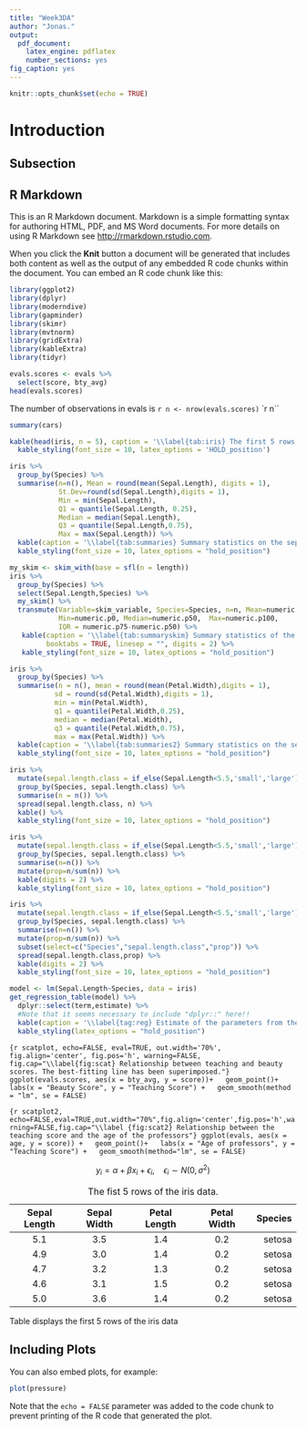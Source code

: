 ```yaml
---
title: "Week3DA"
author: "Jonas."
output: 
  pdf_document:
    latex_engine: pdflatex
    number_sections: yes
fig_caption: yes
---
```


```r
knitr::opts_chunk$set(echo = TRUE)
```
# Introduction {#sec:intro}
## Subsection{#sec:sub}

## R Markdown

This is an R Markdown document. Markdown is a simple formatting syntax for authoring HTML, PDF, and MS Word documents. For more details on using R Markdown see <http://rmarkdown.rstudio.com>.

When you click the **Knit** button a document will be generated that includes both content as well as the output of any embedded R code chunks within the document. You can embed an R code chunk like this:

```r
library(ggplot2)
library(dplyr)
library(moderndive)
library(gapminder)
library(skimr)
library(mvtnorm)
library(gridExtra)
library(kableExtra)
library(tidyr)
```


```r
evals.scores <- evals %>% 
  select(score, bty_avg)
head(evals.scores)
```

The number of observations in evals is `r n <- nrow(evals.scores)` `r n``

```r
summary(cars)
```

```r
kable(head(iris, n = 5), caption = '\\label{tab:iris} The first 5 rows of the iris data.') %>% 
  kable_styling(font_size = 10, latex_options = 'HOLD_position')
```

```r
iris %>% 
  group_by(Species) %>% 
  summarise(n=n(), Mean = round(mean(Sepal.Length), digits = 1),
            St.Dev=round(sd(Sepal.Length),digits = 1),
            Min = min(Sepal.Length),
            Q1 = quantile(Sepal.Length, 0.25),
            Median = median(Sepal.Length),
            Q3 = quantile(Sepal.Length,0.75),
            Max = max(Sepal.Length)) %>% 
  kable(caption = '\\label{tab:summaries} Summary statistics on the sepal length by species of irises.') %>% 
  kable_styling(font_size = 10, latex_options = "hold_position")
```

```r
my_skim <- skim_with(base = sfl(n = length))
iris %>%
  group_by(Species) %>%
  select(Sepal.Length,Species) %>%
  my_skim() %>%
  transmute(Variable=skim_variable, Species=Species, n=n, Mean=numeric.mean, SD=numeric.sd,
            Min=numeric.p0, Median=numeric.p50,  Max=numeric.p100, 
            IQR = numeric.p75-numeric.p50) %>%
   kable(caption = '\\label{tab:summaryskim} Summary statistics of the sepal length by species of irises (produced using skim() function).',
         booktabs = TRUE, linesep = "", digits = 2) %>%
   kable_styling(font_size = 10, latex_options = "hold_position")
```

```r
iris %>% 
  group_by(Species) %>% 
  summarise(n = n(), mean = round(mean(Petal.Width),digits = 1),
           sd = round(sd(Petal.Width),digits = 1),
           min = min(Petal.Width),
           q1 = quantile(Petal.Width,0.25),
           median = median(Petal.Width),
           q3 = quantile(Petal.Width,0.75),
           max = max(Petal.Width)) %>% 
  kable(caption = '\\label{tab:summaries2} Summary statistics on the sepal length by species of irises') %>% 
  kable_styling(font_size = 10, latex_options = "hold_position")
```

```r
iris %>% 
  mutate(sepal.length.class = if_else(Sepal.Length<5.5,'small','large')) %>%
  group_by(Species, sepal.length.class) %>% 
  summarise(n = n()) %>% 
  spread(sepal.length.class, n) %>% 
  kable() %>% 
  kable_styling(font_size = 10, latex_options = "hold_position")
```

```r
iris %>% 
  mutate(sepal.length.class = if_else(Sepal.Length<5.5,'small','large')) %>% 
  group_by(Species, sepal.length.class) %>% 
  summarise(n=n()) %>% 
  mutate(prop=n/sum(n)) %>% 
  kable(digits = 2) %>% 
  kable_styling(font_size = 10, latex_options = "hold_position")
```

```r
iris %>% 
  mutate(sepal.length.class = if_else(Sepal.Length<5.5,'small','large')) %>% 
  group_by(Species, sepal.length.class) %>% 
  summarise(n=n()) %>% 
  mutate(prop=n/sum(n)) %>%
  subset(select=c("Species","sepal.length.class","prop")) %>% 
  spread(sepal.length.class,prop) %>% 
  kable(digits = 2) %>% 
  kable_styling(font_size = 10, latex_options = "hold_position")
```

```r
model <- lm(Sepal.Length~Species, data = iris)
get_regression_table(model) %>% 
  dplyr::select(term,estimate) %>% 
  #Note that it seems necessary to include "dplyr::" here!!
  kable(caption = '\\label{tag:reg} Estimate of the parameters from the fitted linear regression model.') %>% 
  kable_styling(latex_options = "hold_position")
```

```{r scatplot, echo=FALSE, eval=TRUE, out.width='70%', fig.align='center', fig.pos='h', warning=FALSE, fig.cap="\\label{fig:scat} Relationship between teaching and beauty scores. The best-fitting line has been superimposed."}
ggplot(evals.scores, aes(x = bty_avg, y = score))+
  geom_point()+
  labs(x = "Beauty Score", y = "Teaching Score") +
  geom_smooth(method = "lm", se = FALSE)
```

```{r scatplot2, echo=FALSE,eval=TRUE,out.width="70%",fig.align='center',fig.pos='h',warning=FALSE,fig.cap="\\label {fig:scat2} Relationship between the teaching score and the age of the professors"}
ggplot(evals, aes(x = age, y = score)) +
  geom_point()+
  labs(x = "Age of professors", y = "Teaching Score") +
  geom_smooth(method="lm", se = FALSE)
```

$$y_i = \alpha + \beta x_i + \epsilon_i,~~~~\epsilon_i \sim N(0, \sigma^2)
$$

Sepal Length   | Sepal Width   | Petal Length   | Petal Width   | Species
:-------------:|:-------------:|:--------------:|:-------------:|---------:
 5.1           | 3.5           | 1.4            | 0.2           | setosa
 4.9           | 3.0           | 1.4            | 0.2           | setosa
 4.7           | 3.2           | 1.3            | 0.2           | setosa
 4.6           | 3.1           | 1.5            | 0.2           | setosa
 5.0           | 3.6           | 1.4            | 0.2           | setosa

Table: The fist 5 rows of the iris data.


Table \ref{tab:iris} displays the first 5 rows of the iris data

## Including Plots

You can also embed plots, for example:

```r
plot(pressure)
```

Note that the `echo = FALSE` parameter was added to the code chunk to prevent printing of the R code that generated the plot.
